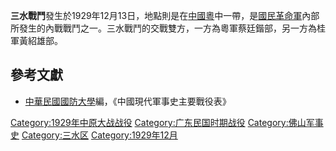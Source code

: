 {{Infobox Military Conflict|
campaign=|
image=|
caption=|
conflict=三水戰鬥|
date=1929年12月13日|
place=[[中國|中國]]粵中|
result=桂軍再度失敗，喪失多處據點|
combatant1=粵軍|
combatant2=桂軍| 
commander1=蔡廷鍇 |
commander2=黃紹雄|
strength1=|
strength2=|
casualties1=|
casualties2=|
}}

'''三水戰鬥'''發生於1929年12月13日，地點則是在[[中國|中國]][[粵|粵]]中一帶，是[[國民革命軍|國民革命軍]]內部所發生的內戰戰鬥之一。三水戰鬥的交戰雙方，一方為粵軍蔡廷鍇部，另一方為桂軍黃紹雄部。
==參考文獻==
*[[中華民國|中華民國]][[國防大學_(臺灣)|國防大學]]編，《中國現代軍事史主要戰役表》

{{中原大戰}}

[[Category:1929年中原大战战役|Category:1929年中原大战战役]]
[[Category:广东民国时期战役|Category:广东民国时期战役]]
[[Category:佛山军事史|Category:佛山军事史]]
[[Category:三水区|Category:三水区]]
[[Category:1929年12月|Category:1929年12月]]